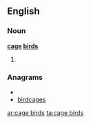 ==English==

===Noun===
'''[[cage]] [[bird]]s'''

# {{plural of|[[cage bird]]}}

===Anagrams===
* {{alphagram|abcdegirs}}
* [[birdcages#English|birdcages]]


[[ar:cage birds]]
[[ta:cage birds]]